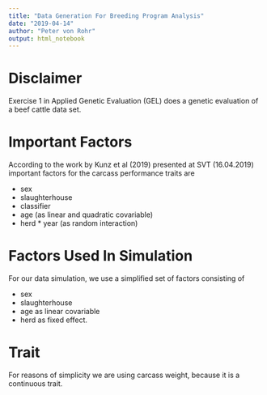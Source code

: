 ```yaml
---
title: "Data Generation For Breeding Program Analysis"
date: "2019-04-14"
author: "Peter von Rohr"
output: html_notebook
---
```


# Disclaimer
Exercise 1 in Applied Genetic Evaluation (GEL) does a genetic evaluation of a beef cattle data set. 


# Important Factors
According to the work by Kunz et al (2019) presented at SVT (16.04.2019) important factors for the carcass performance traits are

* sex
* slaughterhouse
* classifier
* age (as linear and quadratic covariable)
* herd * year (as random interaction)


# Factors Used In Simulation
For our data simulation, we use a simplified set of factors consisting of 

* sex
* slaughterhouse
* age as linear covariable
* herd as fixed effect.


# Trait
For reasons of simplicity we are using carcass weight, because it is a continuous trait.




